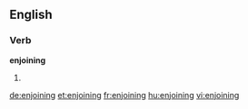 ==English==

===Verb===
'''enjoining'''

# {{present participle of|enjoin}}

[[de:enjoining]]
[[et:enjoining]]
[[fr:enjoining]]
[[hu:enjoining]]
[[vi:enjoining]]